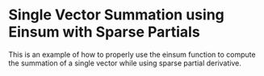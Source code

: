 Single Vector Summation using Einsum with Sparse Partials
==========================================================

This is an example of how to properly use the einsum function
to compute the summation of a single vector while using sparse
partial derivative.


<WorkedExample />
